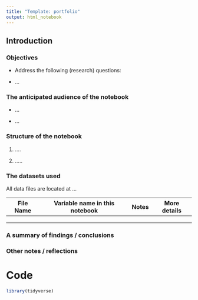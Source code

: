 ```yaml
---
title: "Template: portfolio"
output: html_notebook
---
```


## Introduction

### Objectives

-   Address the following (research) questions:

-   ...

### The anticipated audience of the notebook

-   ...

-   ...

### Structure of the notebook

1.  ....

2.  .....

### The datasets used

All data files are located at ...

| File Name | Variable name in this notebook | Notes | More details |
|-----------|--------------------------------|-------|--------------|
|           |                                |       |              |
|           |                                |       |              |
|           |                                |       |              |

### A summary of findings / conclusions

### Other notes / reflections 

# Code

```r
library(tidyverse)
```
